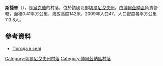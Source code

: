 {{coord|51|6|31|N|32|32|26|E|scale:100000|display=title}}

'''斯捷普'''（{{lang-uk|Степ}}），是[[烏克蘭|烏克蘭]]的村落，位於該國北部[[切爾尼戈夫州|切爾尼戈夫州]]，由[[博爾茲納區|博爾茲納區]]負責管轄，面積0.41平方公里，海拔高度142米，2009年人口47，人口密度每平方公里113.8人。

==參考資料==
*[http://weather.in.ua/ua/chernigovskaja/25101 Погода в селі ] {{Wayback|url=http://weather.in.ua/ua/chernigovskaja/25101 |date=20111220124808 }}

[[Category:切爾尼戈夫州村落|Category:切爾尼戈夫州村落]]
[[Category:博爾茲納區村落|Category:博爾茲納區村落]]


{{Chernihiv-geo-stub}}